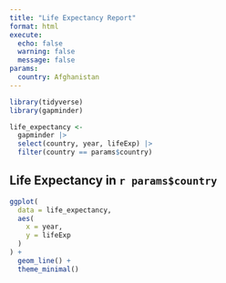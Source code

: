 ```yaml
---
title: "Life Expectancy Report"
format: html
execute: 
  echo: false
  warning: false
  message: false
params:
  country: Afghanistan
---
```


```r
library(tidyverse)
library(gapminder)
```

```r
life_expectancy <-
  gapminder |>
  select(country, year, lifeExp) |> 
  filter(country == params$country)
```

## Life Expectancy in `r params$country`

```r
ggplot(
  data = life_expectancy,
  aes(
    x = year,
    y = lifeExp
  )
) +
  geom_line() +
  theme_minimal()
```
